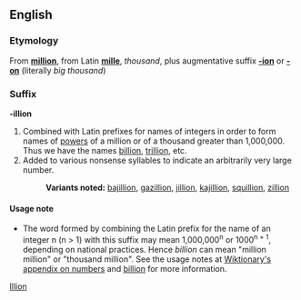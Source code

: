 ==English==
===Etymology===
From '''[[million]]''', from Latin '''[[mille]]''', ''thousand'', plus augmentative suffix '''[[-ion]]''' or '''[[-on]]''' (literally ''big thousand'')

===Suffix===
'''-illion'''

#Combined with Latin prefixes for names of integers in order to form names of [[power]]s of a million or of a thousand greater than 1,000,000.  Thus we have the names [[billion]], [[trillion]], etc.
#Added to various nonsense syllables to indicate an arbitrarily very large number.
#:'''Variants noted:''' [[bajillion]], [[gazillion]], [[jillion]], [[kajillion]], [[squillion]], [[zillion]]

====Usage note====
*The word formed by combining the Latin prefix for the name of an integer n (n > 1) with this suffix may mean 1,000,000<sup>n</sup> or 1000<sup>n + 1</sup>, depending on national practices.  Hence ''billion'' can mean "million million" or "thousand million".  See the usage notes at [[Wiktionary Appendix:Numbers|Wiktionary's appendix on numbers]] and [[billion]] for more information.

[[Category:English suffixes|Illion]]